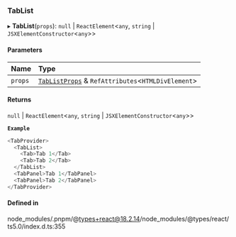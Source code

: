 ### TabList

▸ **TabList**(`props`): `null` \| `ReactElement`\<`any`, `string` \| `JSXElementConstructor`\<`any`\>\>

#### Parameters

| Name    | Type                                                                               |
| :------ | :--------------------------------------------------------------------------------- |
| `props` | [`TabListProps`](interfaces/TabListProps.md) & `RefAttributes`\<`HTMLDivElement`\> |

#### Returns

`null` \| `ReactElement`\<`any`, `string` \| `JSXElementConstructor`\<`any`\>\>

**`Example`**

```ts
<TabProvider>
  <TabList>
    <Tab>Tab 1</Tab>
    <Tab>Tab 2</Tab>
  </TabList>
  <TabPanel>Tab 1</TabPanel>
  <TabPanel>Tab 2</TabPanel>
</TabProvider>
```

#### Defined in

node_modules/.pnpm/@types+react@18.2.14/node_modules/@types/react/ts5.0/index.d.ts:355
